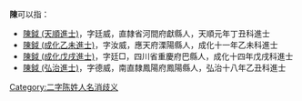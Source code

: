 '''陳{{ruby|鉞|-{zh-hans:yuè;zh-tw:ㄩㄝˋ}-}}'''可以指：
* [[陳鉞_(天順進士)|陳鉞 (天順進士)]]，字廷威，直隸省河間府獻縣人，天順元年丁丑科進士
* [[陳鉞_(成化乙未進士)|陳鉞 (成化乙未進士)]]，字汝威，應天府溧陽縣人，成化十一年乙未科進士
* [[陳鉞_(成化戊戌進士)|陳鉞 (成化戊戌進士)]]，字廷□，四川省重慶府巴縣人，成化十四年戊戌科進士
* [[陳鉞_(弘治進士)|陳鉞 (弘治進士)]]，字德威，南直隸鳳陽府鳳陽縣人，弘治十八年乙丑科進士

{{disambig}}

[[Category:二字陈姓人名消歧义|Category:二字陈姓人名消歧义]]